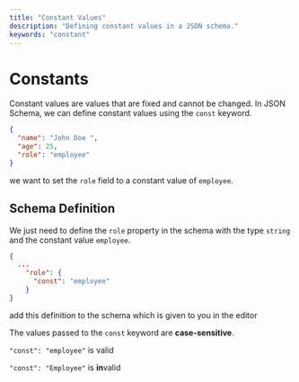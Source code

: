 ```yaml
---
title: "Constant Values"
description: "Defining constant values in a JSON schema."
keywords: "constant"
---
```


# Constants 

Constant values are values that are fixed and cannot be changed. In JSON Schema, we can define constant values using the `const` keyword.

```json highlightLineStart={4} 
{
  "name": "John Doe ",
  "age": 25,
  "role": "employee"
}
```

we want to set the `role` field to a constant value of `employee`.


## Schema Definition

We just need to define the `role` property in the schema with the type `string` and the constant value `employee`.

```json 
{
  ...
    "role": {
      "const": "employee"
    }
}
```

add this definition to the schema which is given to you in the editor

<GoodToKnowBox>

The values passed to the `const` keyword are **case-sensitive**.

`"const": "employee"` is valid 

`"const": "Employee"` is **in**valid 

</GoodToKnowBox>